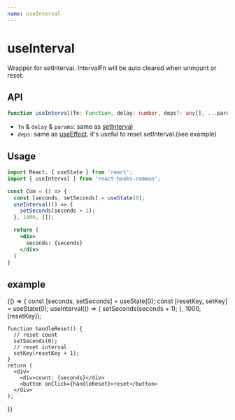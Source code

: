 ```yaml
---
name: useInterval
---
```


# useInterval
Wrapper for setInterval. IntervalFn will be auto cleared when unmount or reset.

## API
```typescript
function useInterval(fn: Function, delay: number, deps?: any[], ...params: any[]): void;
```
- `fn` & `delay` & `params`: same as [setInterval](https://developer.mozilla.org/ja/docs/Web/API/Window/setInterval)
- `deps`: same as [useEffect](https://reactjs.org/docs/hooks-reference.html#conditionally-firing-an-effect). it's useful to reset setInterval.(see example)

## Usage

```jsx
import React, { useState } from 'react';
import { useInterval } from 'react-hooks-common';

const Com = () => {
  const [seconds, setSeconds] = useState(0);
  useInterval(() => {
    setSeconds(seconds + 1);
  }, 1000, []);

  return (
    <div>
      seconds: {seconds}
    </div>
  )
}
```

## example

<Playground>
  {() => {
    const [seconds, setSeconds] = useState(0);
    const [resetKey, setKey] = useState(0);
    useInterval(() => {
      setSeconds(seconds + 1);
    }, 1000, [resetKey]);

    function handleReset() {
      // reset count
      setSeconds(0);
      // reset interval
      setKey(resetKey + 1);
    }
    return (
      <div>
        <div>count: {seconds}</div>
        <button onClick={handleReset}>reset</button>
      </div>
    );
  }}
</Playground>
